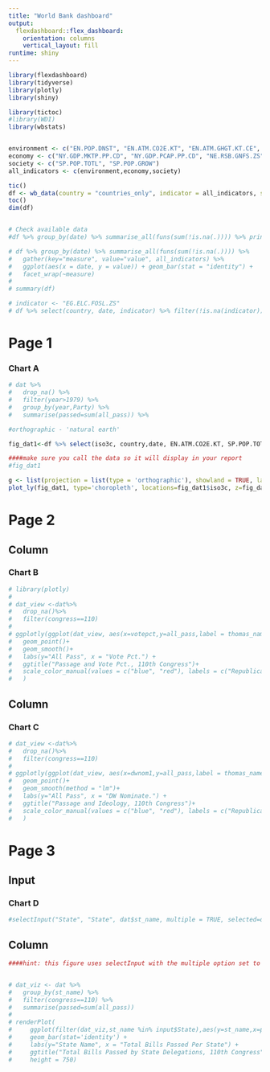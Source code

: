 ```yaml
---
title: "World Bank dashboard"
output: 
  flexdashboard::flex_dashboard:
    orientation: columns
    vertical_layout: fill
runtime: shiny
---
```


```r
library(flexdashboard)
library(tidyverse)
library(plotly)
library(shiny)

library(tictoc)
#library(WDI)
library(wbstats)


environment <- c("EN.POP.DNST", "EN.ATM.CO2E.KT", "EN.ATM.GHGT.KT.CE", "EG.ELC.FOSL.ZS")
economy <- c("NY.GDP.MKTP.PP.CD", "NY.GDP.PCAP.PP.CD", "NE.RSB.GNFS.ZS")
society <- c("SP.POP.TOTL", "SP.POP.GROW")
all_indicators <- c(environment,economy,society)

tic()
df <- wb_data(country = "countries_only", indicator = all_indicators, start_date = 1980, end_date = 1980)
toc()
dim(df)


# Check available data
#df %>% group_by(date) %>% summarise_all(funs(sum(!is.na(.)))) %>% print(n = Inf)

# df %>% group_by(date) %>% summarise_all(funs(sum(!is.na(.)))) %>%
#   gather(key="measure", value="value", all_indicators) %>%
#   ggplot(aes(x = date, y = value)) + geom_bar(stat = "identity") +
#   facet_wrap(~measure)
# 
# summary(df)

# indicator <- "EG.ELC.FOSL.ZS"
# df %>% select(country, date, indicator) %>% filter(!is.na(indicator)) %>% select(country) %>% unique %>% print(n = Inf)

```



Page 1
======

### Chart A


```r
# dat %>% 
#   drop_na() %>% 
#   filter(year>1979) %>% 
#   group_by(year,Party) %>% 
#   summarise(passed=sum(all_pass)) %>% 

#orthographic - 'natural earth'

fig_dat1<-df %>% select(iso3c, country,date, EN.ATM.CO2E.KT, SP.POP.TOTL, NY.GDP.MKTP.PP.CD) %>% filter(date==1980)

####make sure you call the data so it will display in your report
#fig_dat1

g <- list(projection = list(type = 'orthographic'), showland = TRUE, landcolor = toRGB("#e5ecf6"))
plot_ly(fig_dat1, type='choropleth', locations=fig_dat1$iso3c, z=fig_dat1$SP.POP.TOTL, text=fig_dat1$country, colorscale="Blues", reversescale = T) %>% layout(geo = g)


```

Page 2
======

Column
-----------------------------------------------------------------------


### Chart B

```r
# library(plotly)
# 
# dat_view <-dat%>%
#   drop_na()%>%
#   filter(congress==110)
# 
# ggplotly(ggplot(dat_view, aes(x=votepct,y=all_pass,label = thomas_name, color =Party))+
#   geom_point()+
#   geom_smooth()+
#   labs(y="All Pass", x = "Vote Pct.") +
#   ggtitle("Passage and Vote Pct., 110th Congress")+
#   scale_color_manual(values = c("blue", "red"), labels = c("Republican", "Democrat"))
#   )


```

Column
-----------------------------------------------------------------------

### Chart C

```r
# dat_view <-dat%>%
#   drop_na()%>%
#   filter(congress==110)
# 
# ggplotly(ggplot(dat_view, aes(x=dwnom1,y=all_pass,label = thomas_name, color=Party))+
#   geom_point()+
#   geom_smooth(method = "lm")+
#   labs(y="All Pass", x = "DW Nominate.") +
#   ggtitle("Passage and Ideology, 110th Congress")+
#   scale_color_manual(values = c("blue", "red"), labels = c("Republican", "Democrat"))
#   )
```

Page 3
======

Input{.sidebar}
----------------------------------------------------------------
### Chart D

```r
#selectInput("State", "State", dat$st_name, multiple = TRUE, selected=dat$st_name)
```

Column
----------------------------------------------------------------

```r

####hint: this figure uses selectInput with the multiple option set to true and with the options set up so that all states are initially selected.


# dat_viz <- dat %>% 
#   group_by(st_name) %>% 
#   filter(congress==110) %>%
#   summarise(passed=sum(all_pass))
# 
# renderPlot(
#     ggplot(filter(dat_viz,st_name %in% input$State),aes(y=st_name,x=passed))+
#     geom_bar(stat='identity') +
#     labs(y="State Name", x = "Total Bills Passed Per State") +
#     ggtitle("Total Bills Passed by State Delegations, 110th Congress"), 
#     height = 750)

```






